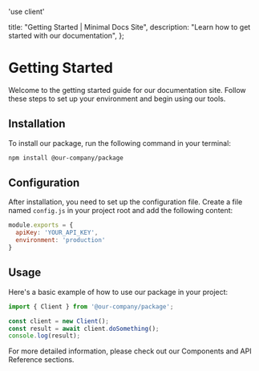 'use client'

  title: "Getting Started | Minimal Docs Site",
  description: "Learn how to get started with our documentation",
};

# Getting Started

Welcome to the getting started guide for our documentation site. Follow these steps to set up your environment and begin using our tools.

## Installation

To install our package, run the following command in your terminal:

```bash
npm install @our-company/package
```

## Configuration

After installation, you need to set up the configuration file. Create a file named `config.js` in your project root and add the following content:

```javascript
module.exports = {
  apiKey: 'YOUR_API_KEY',
  environment: 'production'
}
```

## Usage

Here's a basic example of how to use our package in your project:

```typescript
import { Client } from '@our-company/package';

const client = new Client();
const result = await client.doSomething();
console.log(result);
```

For more detailed information, please check out our Components and API Reference sections. 